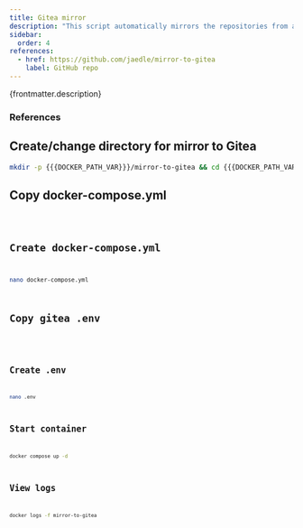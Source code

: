 ```yaml
---
title: Gitea mirror
description: "This script automatically mirrors the repositories from a github-user or github-organization to your gitea server. Once started, it will create a mirrored repository under a given token for a gitea user, completely automatically."
sidebar:
  order: 4
references:
  - href: https://github.com/jaedle/mirror-to-gitea
    label: GitHub repo
---
```



<p>{frontmatter.description}</p>

### References

<ReferenceLinks references={frontmatter.references} />

## Create/change directory for mirror to Gitea

```sh
mkdir -p {{{DOCKER_PATH_VAR}}}/mirror-to-gitea && cd {{{DOCKER_PATH_VAR}}}/mirror-to-gitea
```

## Copy docker-compose.yml

<Code lang="yml" title="docker-compose.yml" code={yaml} />

## Create docker-compose.yml

```sh
nano docker-compose.yml
```

## Copy gitea .env

<Code lang="dotenv" title=".env" code={env} />

## Create .env

```sh
nano .env
```

## Start container

```sh
docker compose up -d
```

## View logs

```sh
docker logs -f mirror-to-gitea
```
